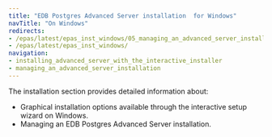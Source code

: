 ```yaml
---
title: "EDB Postgres Advanced Server installation  for Windows"
navTitle: "On Windows"
redirects:
- /epas/latest/epas_inst_windows/05_managing_an_advanced_server_installation/
- /epas/latest/epas_inst_windows/
navigation:
- installing_advanced_server_with_the_interactive_installer
- managing_an_advanced_server_installation
---
```


The installation section provides detailed information about:

-   Graphical installation options available through the interactive setup wizard on Windows.
-   Managing an EDB Postgres Advanced Server installation.